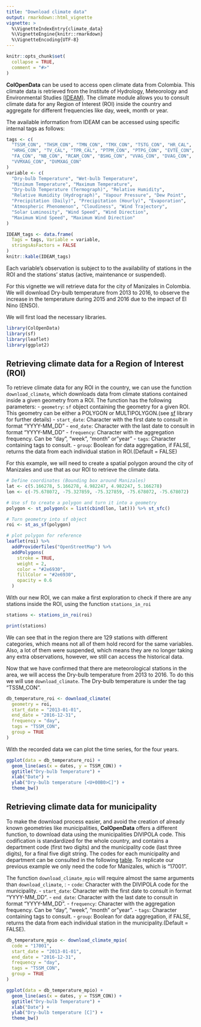 ```yaml
---
title: "Download climate data"
output: rmarkdown::html_vignette
vignette: >
  %\VignetteIndexEntry{climate_data}
  %\VignetteEngine{knitr::rmarkdown}
  %\VignetteEncoding{UTF-8}
---
```


```r
knitr::opts_chunk$set(
  collapse = TRUE,
  comment = "#>"
)
```

**ColOpenData** can be used to access open climate data from Colombia. This
climate data is retrieved from the Institute of Hydrology, Meteorology and 
Environmental Studies [(IDEAM)]( http://www.ideam.gov.co/). The climate module
allows you to consult climate data for any Region of Interest (ROI) inside the
country and aggregate for different frequencies like day, week, month or year.

The available information from IDEAM can be accessed using specific internal 
tags as follows:

```r
tags <- c(
  "TSSM_CON", "THSM_CON", "TMN_CON", "TMX_CON", "TSTG_CON", "HR_CAL",
  "HRHG_CON", "TV_CAL", "TPR_CAL", "PTPM_CON", "PTPG_CON", "EVTE_CON",
  "FA_CON", "NB_CON", "RCAM_CON", "BSHG_CON", "VVAG_CON", "DVAG_CON",
  "VVMXAG_CON", "DVMXAG_CON"
)
variable <- c(
  "Dry-bulb Temperature", "Wet-bulb Temperature",
  "Minimum Temperature", "Maximum Temperature",
  "Dry-bulb Temperature (Termograph)", "Relative Humidity",
  "Relative Humidity (Hydrograph)", "Vapour Pressure", "Dew Point",
  "Precipitation (Daily)", "Precipitation (Hourly)", "Evaporation",
  "Atmospheric Phenomenon", "Cloudiness", "Wind Trajectory",
  "Solar Luminosity", "Wind Speed", "Wind Direction",
  "Maximum Wind Speed", "Maximum Wind Direction"
)

IDEAM_tags <- data.frame(
  Tags = tags, Variable = variable,
  stringsAsFactors = FALSE
)
knitr::kable(IDEAM_tags)
```

Each variable's observation is subject to to the availability of stations in the
ROI and the stations' status (active, maintenance or suspended). 

For this vignette we will retrieve data for the city of Manizales in Colombia. 
We will download Dry-bulb temperature from 2013 to 2016, to observe the
increase in the temperature during 2015 and 2016 due to the impact of El 
Nino (ENSO).

We will first load the necessary libraries.

```r
library(ColOpenData)
library(sf)
library(leaflet)
library(ggplot2)
```

## Retrieving climate data for a Region of Interest (ROI)

To retrieve climate data for any ROI in the country, we can use the
function `download_climate`, which downloads data from climate stations 
contained inside a given geometry from a ROI. The function has the following
parameters:
- `geometry`: `sf` object containing the geometry for a given ROI. This geometry
can be either a POLYGON or MULTIPOLYGON.(see [sf](https://r-spatial.github.io/sf/articles/sf1.html) library for further details)
- `start_date`: Character with the first date to consult in format "YYYY-MM_DD"
- `end_date`: Character with the last date to consult in format "YYYY-MM_DD"
- `frequency`: Character with the aggregation frequency. Can be "day", "week",
"month" or"year"
- `tags`: Character containing tags to consult.
- `group`: Boolean for data aggregation, if FALSE, returns the data from each
individual station in ROI.(Default = FALSE)

For this example, we will need to create a spatial polygon around the city of
Manizales and use that as our ROI to retrieve the climate data.

```r
# Define coordinates (Bounding box around Manizales)
lat <- c(5.166278, 5.166278, 4.982247, 4.982247, 5.166278)
lon <- c(-75.678072, -75.327859, -75.327859, -75.678072, -75.678072)

# Use sf to create a polygon and turn it into a geometry
polygon <- st_polygon(x = list(cbind(lon, lat))) %>% st_sfc()

# Turn geometry into sf object
roi <- st_as_sf(polygon)

# plot polygon for reference
leaflet(roi) %>%
  addProviderTiles("OpenStreetMap") %>%
  addPolygons(
    stroke = TRUE,
    weight = 2,
    color = "#2e6930",
    fillColor = "#2e6930",
    opacity = 0.6
  )
```

With our new ROI, we can make a first exploration to check if there are any 
stations inside the ROI, using the function `stations_in_roi`
```r
stations <- stations_in_roi(roi)
```


```r
print(stations)
```
We can see that in the region there are 129 stations with different categories,
which means not all of them hold record for the same variables. Also, a lot of
them were suspended, which means they are no longer taking any extra 
observations, however, we still can access the historical data.

Now that we  have confirmed that there are meteorological stations in the area,
we will access the Dry-bulb temperature from 2013 to 2016. To do this we will
use `download_climate`. The Dry-bulb temperature is under the tag "TSSM_CON". 

```r
db_temperature_roi <- download_climate(
  geometry = roi,
  start_date = "2013-01-01",
  end_date = "2016-12-31",
  frequency = "day",
  tags = "TSSM_CON",
  group = TRUE
)
```

With the recorded data we can plot the time series, for the four years.
```r
ggplot(data = db_temperature_roi) +
  geom_line(aes(x = dates, y = TSSM_CON)) +
  ggtitle("Dry-bulb Temperature") +
  xlab("Date") +
  ylab("Dry-bulb temperature [<U+00B0>C]") +
  theme_bw()
```

## Retrieving climate data for municipality

To make the download process easier, and avoid the creation of already known
geometries like municipalities, **ColOpenData** offers a different function, to
download data using the municipalities DIVIPOLA code. This codification is 
standardized for the whole country, and contains a department code (first two 
digits) and the municipality code (last three digits), for a final five digit
string. The codes for each municipality and department can be consulted in the
following [table](https://www.datos.gov.co/widgets/gdxc-w37w). To
replicate our previous example we only need the code for Manizales, which is
"17001".

The function `download_climate_mpio` will require almost the same arguments 
than `download_climate`, :
- `code`: Character with the DIVIPOLA code for the municipality.
- `start_date`: Character with the first date to consult in format "YYYY-MM_DD".
- `end_date`: Character with the last date to consult in format "YYYY-MM_DD".
- `frequency`: Character with the aggregation frequency. Can be "day", "week",
"month" or"year".
- `tags`: Character containing tags to consult.
- `group`: Boolean for data aggregation, if FALSE, returns the data from each
individual station in the municipality.(Default = FALSE).

```r
db_temperature_mpio <- download_climate_mpio(
  code = "17001",
  start_date = "2013-01-01",
  end_date = "2016-12-31",
  frequency = "day",
  tags = "TSSM_CON",
  group = TRUE
)
```
```r
ggplot(data = db_temperature_mpio) +
  geom_line(aes(x = dates, y = TSSM_CON)) +
  ggtitle("Dry-bulb Temperature") +
  xlab("Date") +
  ylab("Dry-bulb temperature [C]") +
  theme_bw()
```


